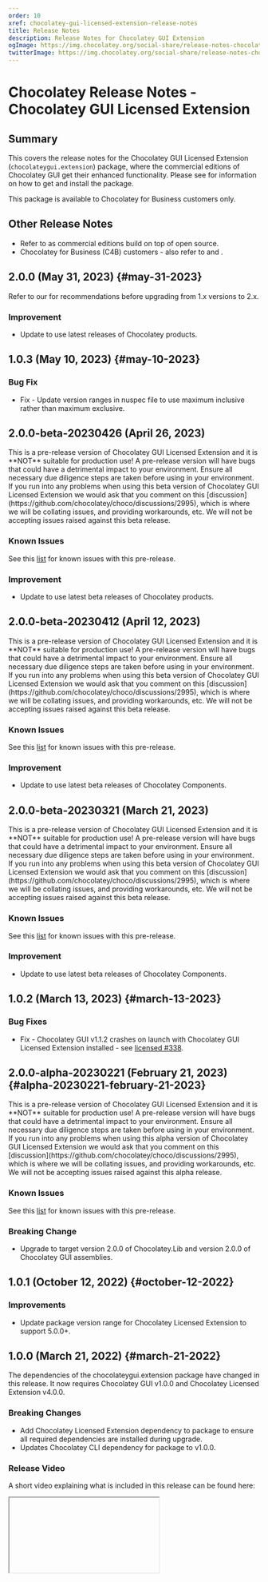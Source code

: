 ```yaml
---
order: 10
xref: chocolatey-gui-licensed-extension-release-notes
title: Release Notes
description: Release Notes for Chocolatey GUI Extension
ogImage: https://img.chocolatey.org/social-share/release-notes-chocolatey-gui-licensed-extension-og.png
twitterImage: https://img.chocolatey.org/social-share/release-notes-chocolatey-gui-licensed-extension-twitter.png
---
```


# Chocolatey Release Notes - Chocolatey GUI Licensed Extension
## Summary
This covers the release notes for the Chocolatey GUI Licensed Extension (`chocolateygui.extension`) package, where the commercial editions of Chocolatey GUI get their enhanced functionality.
Please see <Xref title="Install the Licensed Edition" value="setup-chocolatey-gui-licensed" /> for information on how to get and install the package.

<Callout type="info">
    This package is available to Chocolatey for Business customers only.
</Callout>

## Other Release Notes

- Refer to <Xref title="Open Source Release Notes" value="floss-release-notes" /> as commercial editions build on top of open source.
- Chocolatey for Business (C4B) customers - also refer to <Xref title="Chocolatey Agent Release Notes" value="agent-release-notes" /> and <Xref title="Chocolatey Central Management Release Notes" value="ccm-release-notes" />.

<MaintenanceAndSupportLink />

<ChocolateyComponentDependenciesLink />


## 2.0.0 (May 31, 2023) \{#may-31-2023}

<Callout type="warning">
    Refer to our <Xref title="Upgrade Guide" value="upgrading-to-chocolatey-v2-v6" /> for recommendations before upgrading from 1.x versions to 2.x.
</Callout>

### Improvement

- Update to use latest releases of Chocolatey products.


## 1.0.3 (May 10, 2023) \{#may-10-2023}

### Bug Fix

- Fix - Update version ranges in nuspec file to use maximum inclusive rather than maximum exclusive.


## 2.0.0-beta-20230426 (April 26, 2023)

<Callout type="warning">
    This is a pre-release version of Chocolatey GUI Licensed Extension and it is **NOT** suitable for production use! A pre-release version will have bugs that could have a detrimental impact to your environment. Ensure all necessary due diligence steps are taken before using in your environment.
</Callout>

<Callout type="info">
    If you run into any problems when using this beta version of Chocolatey GUI Licensed Extension we would ask that you comment on this [discussion](https://github.com/chocolatey/choco/discussions/2995), which is where we will be collating issues, and providing workarounds, etc.  We will not be accepting issues raised against this beta release.
</Callout>

### Known Issues

See this [list](https://github.com/chocolatey/choco/discussions/2995) for known issues with this pre-release.

### Improvement

- Update to use latest beta releases of Chocolatey products.


## 2.0.0-beta-20230412 (April 12, 2023)

<Callout type="warning">
    This is a pre-release version of Chocolatey GUI Licensed Extension and it is **NOT** suitable for production use! A pre-release version will have bugs that could have a detrimental impact to your environment. Ensure all necessary due diligence steps are taken before using in your environment.
</Callout>

<Callout type="info">
    If you run into any problems when using this beta version of Chocolatey GUI Licensed Extension we would ask that you comment on this [discussion](https://github.com/chocolatey/choco/discussions/2995), which is where we will be collating issues, and providing workarounds, etc.  We will not be accepting issues raised against this beta release.
</Callout>

### Known Issues

See this [list](https://github.com/chocolatey/choco/discussions/2995) for known issues with this pre-release.

### Improvement

- Update to use latest beta releases of Chocolatey Components.


## 2.0.0-beta-20230321 (March 21, 2023)

<Callout type="warning">
    This is a pre-release version of Chocolatey GUI Licensed Extension and it is **NOT** suitable for production use! A pre-release version will have bugs that could have a detrimental impact to your environment. Ensure all necessary due diligence steps are taken before using in your environment.
</Callout>

<Callout type="info">
    If you run into any problems when using this beta version of Chocolatey GUI Licensed Extension we would ask that you comment on this [discussion](https://github.com/chocolatey/choco/discussions/2995), which is where we will be collating issues, and providing workarounds, etc.  We will not be accepting issues raised against this beta release.
</Callout>

### Known Issues

See this [list](https://github.com/chocolatey/choco/discussions/2995) for known issues with this pre-release.

### Improvement

- Update to use latest beta releases of Chocolatey Components.


## 1.0.2 (March 13, 2023) \{#march-13-2023}

### Bug Fixes

- Fix - Chocolatey GUI v1.1.2 crashes on launch with Chocolatey GUI Licensed Extension installed - see [licensed #338](https://github.com/chocolatey/chocolatey-licensed-issues/issues/338).

## 2.0.0-alpha-20230221 (February 21, 2023) \{#alpha-20230221-february-21-2023}

<Callout type="warning">
    This is a pre-release version of Chocolatey GUI Licensed Extension and it is **NOT** suitable for production use! A pre-release version will have bugs that could have a detrimental impact to your environment. Ensure all necessary due diligence steps are taken before using in your environment.
</Callout>

<Callout type="info">
    If you run into any problems when using this alpha version of Chocolatey GUI Licensed Extension we would ask that you comment on this [discussion](https://github.com/chocolatey/choco/discussions/2995), which is where we will be collating issues, and providing workarounds, etc.  We will not be accepting issues raised against this alpha release.
</Callout>

### Known Issues

See this [list](https://github.com/chocolatey/choco/discussions/2995) for known issues with this pre-release.

### Breaking Change

- Upgrade to target version 2.0.0 of Chocolatey.Lib and version 2.0.0 of Chocolatey GUI assemblies.


## 1.0.1 (October 12, 2022) \{#october-12-2022}

### Improvements

- Update package version range for Chocolatey Licensed Extension to support 5.0.0+.

## 1.0.0 (March 21, 2022) \{#march-21-2022}

<Callout type="warning">
    The dependencies of the chocolateygui.extension package have changed in this release. It now requires Chocolatey GUI v1.0.0 and Chocolatey Licensed Extension v4.0.0.
</Callout>

### Breaking Changes

- Add Chocolatey Licensed Extension dependency to package to ensure all required dependencies are installed during upgrade.
- Updates Chocolatey CLI dependency for package to v1.0.0.

### Release Video

A short video explaining what is included in this release can be found here:

<Iframe ratio="16x9" link="https://www.youtube.com/embed/kypWt1UyVwg?list=PLGvGJzqY88slXNljm_qph3jnD2Z4bH6nx" />

## 0.4.0 (February 10, 2022) \{#february-10-2022}

<Callout type="warning">
    The dependencies of the chocolateygui.extension package have changed in this release, and it now requires Chocolatey GUI v0.20.0.
</Callout>

### Breaking Change

- Change target .NET Framework version to be 4.8 - see [#841](https://github.com/chocolatey/ChocolateyGUI/issues/841).

### Release Video

A short video explaining what is included in this release can be found here:

<Iframe ratio="16x9" link="https://www.youtube.com/embed/kypWt1UyVwg?list=PLGvGJzqY88slXNljm_qph3jnD2Z4bH6nx" />

## 0.3.0 (September 6, 2021) \{#september-6-2021}

<Callout type="warning">
    The dependencies of the chocolateygui.extension package have changed in this release, and it now requires Chocolatey CLI v0.11.1 and Chocolatey GUI v0.19.0.
</Callout>

### Features

- Add feature to allow disabling of the This PC source - see [licensed #228](https://github.com/chocolatey/chocolatey-licensed-issues/issues/228).
- Add feature to allow disabling of "Update All" button -see [licensed #240](https://github.com/chocolatey/chocolatey-licensed-issues/issues/240).

### Improvements

- [Security] XML External Entity attack in log4net (CVE-2018-1285) see [licensed #254](https://github.com/chocolatey/chocolatey-licensed-issues/issues/254).

### Release Video

A short video explaining what is included in this release can be found here:

<Iframe ratio="16x9" link="https://www.youtube.com/embed/kypWt1UyVwg?list=PLGvGJzqY88slXNljm_qph3jnD2Z4bH6nx" />

## 0.2.1 (March 29, 2021) \{#march-29-2021}

### Bug Fix

- Fix - Incorrect configuration database being used by Chocolatey GUI Licensed Extension when running as non-administrator user - see [licensed #209](https://github.com/chocolatey/chocolatey-licensed-issues/issues/209).

### Release Video

A short video explaining what is included in this release can be found here:

<Iframe ratio="16x9" link="https://www.youtube.com/embed/kypWt1UyVwg?list=PLGvGJzqY88slXNljm_qph3jnD2Z4bH6nx" />

## 0.2.0 (March 9, 2021) \{#march-9-2021}

### Breaking Change

- Update the default value for "NonAdmin Access to Settings" feature to be false - see [#601](https://github.com/chocolatey/ChocolateyGUI/issues/601).

### Features

- Provide ability for Chocolatey GUI to respect the background service allowed commands configuration option.
- Add a feature to toggle on/off a read only view for installed packages - see [licensed #201](https://github.com/chocolatey/chocolatey-licensed-issues/issues/201).
- Add a feature to toggle on/off the option to not attempt to download icons for packages - see [licensed #199](https://github.com/chocolatey/chocolatey-licensed-issues/issues/199).
- Add a configuration option to specify a default for a particular source when application loads - see [licensed #198](https://github.com/chocolatey/chocolatey-licensed-issues/issues/198).

### Release Video

A short video explaining what is included in this release can be found here:

<Iframe ratio="16x9" link="https://www.youtube.com/embed/kypWt1UyVwg?list=PLGvGJzqY88slXNljm_qph3jnD2Z4bH6nx" />

## 0.1.0 (January 22, 2021) \{#january-22-2021}

Initial preview release

### Features

- Branding - Support for branding portions of the Chocolatey GUI assets from provided assets.
- Provide ability to restrict access to Chocolatey GUI settings to only machine administrators.
- Packaging - Extension is deployable in the same way as the Chocolatey Licensed Extension.
- Provide visual indication in Chocolatey GUI when the Chocolatey GUI Licensed Extension is being used.

### Release Video

A short video explaining what is included in this release can be found here:

<Iframe ratio="16x9" link="https://www.youtube.com/embed/kypWt1UyVwg?list=PLGvGJzqY88slXNljm_qph3jnD2Z4bH6nx" />
